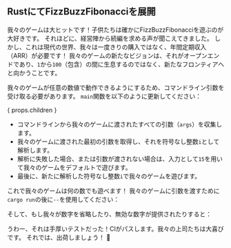 
## RustにてFizzBuzzFibonacciを展開

我々のゲームは大ヒットです！子供たちは確かにFizzBuzzFibonacciを遊ぶのが大好きです。
それほどに、経営陣から続編を求める声が聞こえてきました。
しかし、これは現代の世界、我々は一度きりの購入ではなく、年間定期収入（ARR）が必要です！
我々のゲームの新たなビジョンは、それがオープンエンドであり、`1`から`100`（包含）の間に生息するのではなく、新たなフロンティアへと向かうことです。

<FizzBuzzFibonacciOpenRules />

我々のゲームが任意の数値で動作できるようにするため、コマンドライン引数を受け取る必要があります。
`main`関数を以下のように更新してください：

{ props.children }

- コマンドラインから我々のゲームに渡されたすべての引数（`args`）を収集します。
- 我々のゲームに渡された最初の引数を取得し、それを符号なし整数`i`として解析します。
- 解析に失敗した場合、または引数が渡されない場合は、入力として`15`を用いて我々のゲームをデフォルトで遊びます。
- 最後に、新たに解析した符号なし整数`i`で我々のゲームを遊びます。

これで我々のゲームは何の数でも遊べます！
我々のゲームに引数を渡すために`cargo run`の後に`--`を使用してください：

<FizzBuzzFibonacciOpenRustOutput />

そして、もし我々が数字を省略したり、無効な数字が提供されたりすると：

<FizzBuzzFibonacciOpenRustOutputDefault />

うわー、それは手厚いテストだった！CIがパスします。我々の上司たちは大喜びです。
それでは、出荷しましょう！ 🚀